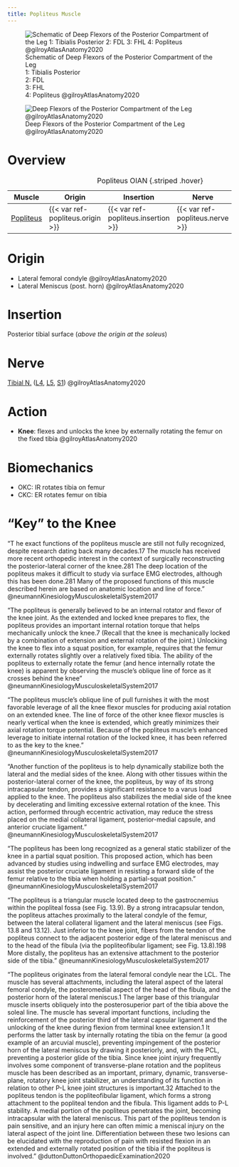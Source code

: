 ```yaml
---
title: Popliteus Muscle
---
```


:::{layout-ncol="2"}
![Schematic of Deep Flexors of the Posterior Compartment of the Leg </br> 1: Tibialis Posterior </br> 2: FDL </br> 3: FHL </br> 4: Popliteus @gilroyAtlasAnatomy2020](/The Archive/Anatomy/Skeletal Muscles/Lower limb muscles/Knee and Lower Leg/Posterior compartment/images/gilroyatlas fig32.24a Schematic Posterior compartment of the leg deep flexors.png)

![Deep Flexors of the Posterior Compartment of the Leg @gilroyAtlasAnatomy2020](/The Archive/Anatomy/Skeletal Muscles/Lower limb muscles/Knee and Lower Leg/Posterior compartment/images/gilroyatlas fig32.24b Posterior compartment of the leg deep flexors.png)
:::

# Overview

| Muscle  | Origin | Insertion | Nerve | Action |
|------|--------|-------|----------|--------|
| [Popliteus]({{< var ref-popliteus.path >}}) | {{< var ref-popliteus.origin >}} | {{< var ref-popliteus.insertion >}} | {{< var ref-popliteus.nerve >}} | {{< var ref-popliteus.action >}} |
: Popliteus OIAN {.striped .hover}

# Origin

- Lateral femoral condyle @gilroyAtlasAnatomy2020 
- Lateral Meniscus (post. horn) @gilroyAtlasAnatomy2020


# Insertion
Posterior tibial surface (*above the origin at the soleus*)



# Nerve

[Tibial N.]({{< var ref-tibial-nerve.path >}}) ([L4]({{< var ref-nerve-root.l4 >}}), [L5]({{< var ref-nerve-root.l5 >}}), [S1]({{< var ref-nerve-root.s1 >}})) @gilroyAtlasAnatomy2020

# Action

- **Knee**: flexes and unlocks the knee by externally rotating the femur on the fixed tibia @gilroyAtlasAnatomy2020 

# Biomechanics

- OKC: IR rotates tibia on femur
- CKC: ER rotates femur on tibia


# "Key" to the Knee

"T he exact functions of the popliteus muscle are still not fully recognized, despite research dating back many decades.17 The muscle has received more recent orthopedic interest in the context of surgically reconstructing the posterior-lateral corner of the knee.281 The deep location of the popliteus makes it difficult to study via surface EMG electrodes, although this has been done.281 Many of the proposed functions of this muscle described herein are based on anatomic location and line of force." @neumannKinesiologyMusculoskeletalSystem2017 

"The popliteus is generally believed to be an internal rotator and flexor of the knee joint. As the extended and locked knee prepares to flex, the popliteus provides an important internal rotation torque that helps mechanically unlock the knee.7 (Recall that the knee is mechanically locked by a combination of extension and external rotation of the joint.) Unlocking the knee to flex into a squat position, for example, requires that the femur externally rotates slightly over a relatively fixed tibia. The ability of the popliteus to externally rotate the femur (and hence internally rotate the knee) is apparent by observing the muscle’s oblique line of force as it crosses behind the knee" @neumannKinesiologyMusculoskeletalSystem2017 

"The popliteus muscle’s oblique line of pull furnishes it with the most favorable leverage of all the knee flexor muscles for producing axial rotation on an extended knee. The line of force of the other knee flexor muscles is nearly vertical when the knee is extended, which greatly minimizes their axial rotation torque potential. Because of the popliteus muscle’s enhanced leverage to initiate internal rotation of the locked knee, it has been referred to as the key to the knee." @neumannKinesiologyMusculoskeletalSystem2017 

"Another function of the popliteus is to help dynamically stabilize both the lateral and the medial sides of the knee. Along with other tissues within the posterior-lateral corner of the knee, the popliteus, by way of its strong intracapsular tendon, provides a significant resistance to a varus load applied to the knee. The popliteus also stabilizes the medial side of the knee by decelerating and limiting excessive external rotation of the knee. This action, performed through eccentric activation, may reduce the stress placed on the medial collateral ligament, posterior-medial capsule, and anterior cruciate ligament." @neumannKinesiologyMusculoskeletalSystem2017 

"The popliteus has been long recognized as a general static stabilizer of the knee in a partial squat position. This proposed action, which has been advanced by studies using indwelling and surface EMG electrodes, may assist the posterior cruciate ligament in resisting a forward slide of the femur relative to the tibia when holding a partial-squat position." @neumannKinesiologyMusculoskeletalSystem2017


"The popliteus is a triangular muscle located deep to the gastrocnemius within the popliteal fossa (see Fig. 13.9). By a strong intracapsular tendon, the popliteus attaches proximally to the lateral condyle of the femur, between the lateral collateral ligament and the lateral meniscus (see Figs. 13.8 and 13.12). Just inferior to the knee joint, fibers from the tendon of the popliteus connect to the adjacent posterior edge of the lateral meniscus and to the head of the fibula (via the popliteofibular ligament; see Fig. 13.8).198 More distally, the popliteus has an extensive attachment to the posterior side of the tibia." @neumannKinesiologyMusculoskeletalSystem2017 

"The popliteus originates from the lateral femoral condyle near the LCL. The muscle has several attachments, including the lateral aspect of the lateral femoral condyle, the posteromedial aspect of the head of the fibula, and the posterior horn of the lateral meniscus.1 The larger base of this triangular muscle inserts obliquely into the posterosuperior part of the tibia above the soleal line. The muscle has several important functions, including the reinforcement of the posterior third of the lateral capsular ligament and the unlocking of the knee during flexion from terminal knee extension.1 It performs the latter task by internally rotating the tibia on the femur (a good example of an arcuvial muscle), preventing impingement of the posterior horn of the lateral meniscus by drawing it posteriorly, and, with the PCL, preventing a posterior glide of the tibia. Since knee joint injury frequently involves some component of transverse-plane rotation and the popliteus muscle has been described as an important, primary, dynamic, transverse-plane, rotatory knee joint stabilizer, an understanding of its function in relation to other P-L knee joint structures is important.32 Attached to the popliteus tendon is the popliteofibular ligament, which forms a strong attachment to the popliteal tendon and the fibula. This ligament adds to P-L stability. A medial portion of the popliteus penetrates the joint, becoming intracapsular with the lateral meniscus. This part of the popliteus tendon is pain sensitive, and an injury here can often mimic a meniscal injury on the lateral aspect of the joint line. Differentiation between these two lesions can be elucidated with the reproduction of pain with resisted flexion in an extended and externally rotated position of the tibia if the popliteus is involved." @duttonDuttonOrthopaedicExamination2020 